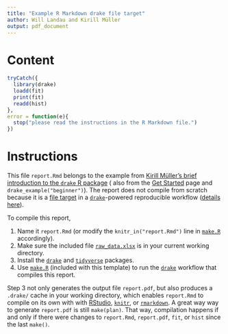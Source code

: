 ```yaml
---
title: "Example R Markdown drake file target"
author: Will Landau and Kirill Müller
output: pdf_document
---
```


# Content

```r
tryCatch({
  library(drake)
  loadd(fit)
  print(fit)
  readd(hist)
},
error = function(e){
  stop("please read the instructions in the R Markdown file.")
})
```

# Instructions

This file `report.Rmd` belongs to the example from [Kirill Müller's brief introduction to the `drake` R package](https://krlmlr.github.io/drake-pitch/) ( also from the [Get Started](https://ropensci.github.io/drake/articles/drake.html) page and `drake_example("beginner")`). The report does not compile from scratch because it is a [file target](https://ropensci.github.io/drake/reference/file_out.html) in a [`drake`](https://github.com/ropensci/drake)-powered reproducible workflow ([details here](https://ropensci.github.io/drake/articles/best-practices.html#r-markdown-and-knitr-reports)).

To compile this report,

1. Name it `report.Rmd` (or modify the `knitr_in("report.Rmd")` line in [`make.R`](https://github.com/ropensci/drake/tree/master/inst/rmarkdown/templates/drake/skeleton/make.R) accordingly).
2. Make sure the included file [`raw_data.xlsx`](https://github.com/ropensci/drake/tree/master/inst/rmarkdown/templates/drake/skeleton/raw_data.xlsx) is in your current working directory.
2. Install the [`drake`](https://github.com/ropensci/drake) and [`tidyverse`](https://github.com/tidyverse/tidyverse) packages. 
3. Use [`make.R`](https://github.com/ropensci/drake/tree/master/inst/rmarkdown/templates/drake/skeleton/make.R) (included with this template) to run the [`drake`](https://github.com/ropensci/drake) workflow that compiles this report.

Step 3 not only generates the output file `report.pdf`, but also produces a `.drake/` cache in your working directory, which enables `report.Rmd` to compile on its own with with [RStudio](https://www.rstudio.com/products/RStudio/), [`knitr`](https://github.com/yihui/knitr), or [`rmarkdown`](https://github.com/rstudio/rmarkdown). A great way way to generate `report.pdf` is still `make(plan)`. That way, compilation happens if and only if there were changes to `report.Rmd`, `report.pdf`, `fit`, or `hist` since the last `make()`.
